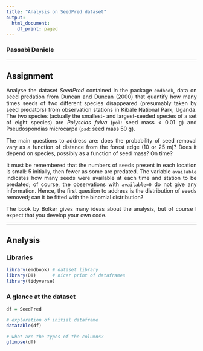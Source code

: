 ```yaml
---
title: "Analysis on SeedPred dataset"
output:
  html_document:
    df_print: paged
---
```


<style>
  body {text-align: justify}
</style>

### Passabì Daniele

---

## Assignment

Analyse the dataset *SeedPred* contained in the package `emdbook`, data on seed
predation from Duncan and Duncan (2000) that quantify how many times seeds
of two different species disappeared (presumably taken by seed predators) from
observation stations in Kibale National Park, Uganda. The two species 
(actually the smallest- and largest-seeded species of a set of eight species) are
*Polyscias fulva* (`pol`: seed mass < 0.01 g) and Pseudospondias microcarpa (`psd`:
seed mass 50 g).

The main questions to address are: does the probability of seed removal vary
as a function of distance from the forest edge (10 or 25 m)? Does it depend on
species, possibly as a function of seed mass? On time?

It must be remembered that the numbers of seeds present in each location is
small: 5 initially, then fewer as some are predated. The variable `available` 
indicates how many seeds were available at each time and station to be predated;
of course, the observations with `available=0` do not give any information.
Hence, the first question to address is the distribution of seeds removed; can it
be fitted with the binomial distribution?

The book by Bolker gives many ideas about the analysis, but of course I expect
that you develop your own code.

---

## Analysis

### Libraries

```r

library(emdbook) # dataset library
library(DT)      # nicer print of dataframes
library(tidyverse)

```

### A glance at the dataset

```r

df = SeedPred

# exploration of initial dataframe
datatable(df)

# what are the types of the columns?
glimpse(df)

```

```r



```







